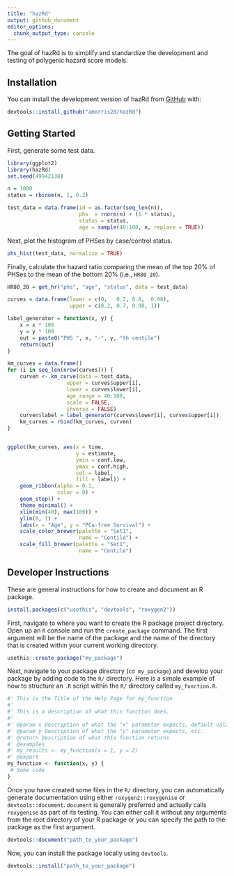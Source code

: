 ```yaml
---
title: "hazRd"
output: github_document
editor_options: 
  chunk_output_type: console
---
```


The goal of hazRd is to simplify and standardize the development and testing of polygenic hazard score models.

## Installation

You can install the development version of hazRd from [GitHub](https://github.com/) with:

```r
devtools::install_github("amorris28/hazRd")
```

## Getting Started

First, generate some test data.

```r
library(ggplot2)
library(hazRd)
set.seed(49942138)

n = 1000
status = rbinom(n, 1, 0.2)

test_data = data.frame(id = as.factor(seq_len(n)),
                       phs  = rnorm(n) + (1 * status),
                       status = status,
                       age = sample(40:100, n, replace = TRUE))
```

Next, plot the histogram of PHSes by case/control status.

```r
phs_hist(test_data, normalize = TRUE)
```

Finally, calculate the hazard ratio comparing the mean of the top 20% of PHSes to the mean of the bottom 20% (i.e., `HR80_20`).

```r
HR80_20 = get_hr("phs", "age", "status", data = test_data)
```

```r
curves = data.frame(lower = c(0,   0.2, 0.8,  0.98),
                    upper = c(0.2, 0.7, 0.98, 1))

label_generator = function(x, y) {
    x = x * 100
    y = y * 100
    out = paste0("PHS ", x, "-", y, "th centile")
    return(out)
}

km_curves = data.frame()
for (i in seq_len(nrow(curves))) {
    curven <- km_curve(data = test_data, 
                   upper = curves$upper[i], 
                   lower = curves$lower[i], 
                   age_range = 40:100, 
                   scale = FALSE, 
                   inverse = FALSE)
    curven$label = label_generator(curves$lower[i], curves$upper[i])
    km_curves = rbind(km_curves, curven)
}


ggplot(km_curves, aes(x = time, 
                      y = estimate,
                      ymin = conf.low,
                      ymax = conf.high,
                      col = label,
                      fill = label)) +
    geom_ribbon(alpha = 0.1,
                color = 0) +
    geom_step() +
    theme_minimal() +
    xlim(min(40), max(100)) + 
    ylim(0, 1) +
    labs(x = "Age", y = "PCa-free Survival") +
    scale_color_brewer(palette = "Set1",
                       name = "Centile") +
    scale_fill_brewer(palette = "Set1",
                       name = "Centile")
```

## Developer Instructions

These are general instructions for how to create and document an R package.

```r
install.packages(c("usethis", "devtools", "roxygen2"))
```

First, navigate to where you want to create the R package project directory. Open up an `R` console and run the `create_package` command. The first argument will be the name of the package and the name of the directory that is created within your current working directory.

```r
usethis::create_package("my_package")
```

Next, navigate to your package directory (`cd my_package`) and develop your package by adding code to the `R/` directory. Here is a simple example of how to structure an `.R` script within the `R/` directory called `my_function.R`.

```r
#' This is the Title of the Help Page for my_function
#'
#' This is a description of what this function does.
#'
#' @param x Description of what the "x" parameter expects, default value, whether it is optional
#' @param y Description of what the "y" parameter expects, etc.
#' @return Description of what this function returns
#' @examples
#' my_results <- my_function(x = 1, y = 2)
#' @export
my_function <- function(x, y) {
 # Some code
}
```

Once you have created some files in the `R/` directory, you can automatically generate documentation using either `roxygen2::roxygenise` or `devtools::document`. `document` is generally preferred and actually calls `roxygenise` as part of its testing. You can either call it without any arguments from the root directory of your R package or you can specify the path to the package as the first argument.

```r
devtools::document("path_to_your_package")
```

Now, you can install the package locally using `devtools`.

```r
devtools::install("path_to_your_package")
```
